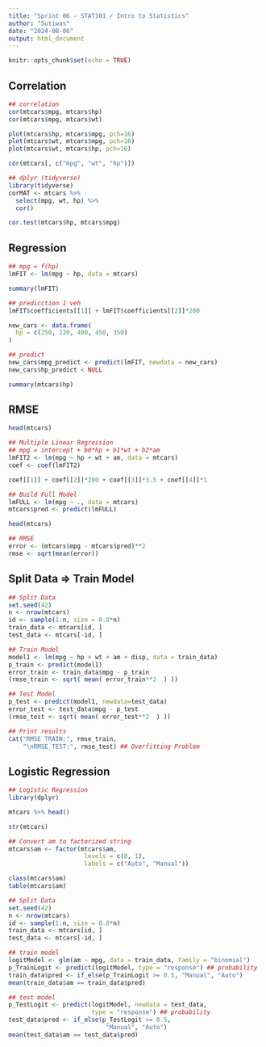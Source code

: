 ```yaml
---
title: "Sprint 06 - STAT101 / Intro to Statistics"
author: "Sutiwas"
date: "2024-08-06"
output: html_document
---
```


```r
knitr::opts_chunk$set(echo = TRUE)
```

## Correlation

```r
## correlation
cor(mtcars$mpg, mtcars$hp)
cor(mtcars$mpg, mtcars$wt)

plot(mtcars$hp, mtcars$mpg, pch=16)
plot(mtcars$wt, mtcars$mpg, pch=16)
plot(mtcars$wt, mtcars$hp, pch=16)

cor(mtcars[, c("mpg", "wt", "hp")])

## dplyr (tidyverse)
library(tidyverse)
corMAT <- mtcars %>%
  select(mpg, wt, hp) %>%
  cor()

cor.test(mtcars$hp, mtcars$mpg)

```

## Regression

```r
## mpg = f(hp)
lmFIT <- lm(mpg ~ hp, data = mtcars)

summary(lmFIT)

## predicction 1 veh
lmFIT$coefficients[[1]] + lmFIT$coefficients[[2]]*200

new_cars <- data.frame(
  hp = c(250, 220, 400, 450, 350)
)

## predict
new_cars$mpg_predict <- predict(lmFIT, newdata = new_cars)
new_cars$hp_predict < NULL

summary(mtcars$hp)
```

## RMSE

```r
head(mtcars)

## Multiple Linear Regression
## mpg = intercept + b0*hp + b1*wt + b2*am
lmFIT2 <- lm(mpg ~ hp + wt + am, data = mtcars)
coef <- coef(lmFIT2)

coef[[1]] + coef[[2]]*200 + coef[[3]]*3.5 + coef[[4]]*1

## Build Full Model
lmFULL <- lm(mpg ~ ., data = mtcars)
mtcars$pred <- predict(lmFULL)

head(mtcars)

## RMSE
error <- (mtcars$mpg - mtcars$pred)**2
rmse <- sqrt(mean(error))
```

## Split Data =\> Train Model

```r
## Split Data
set.seed(42)
n <- nrow(mtcars)
id <- sample(1:n, size = 0.8*n)
train_data <- mtcars[id, ]
test_data <- mtcars[-id, ]

## Train Model
model1 <- lm(mpg ~ hp + wt + am + disp, data = train_data)
p_train <- predict(model1)
error_train <- train_data$mpg - p_train
(rmse_train <- sqrt( mean( error_train**2  ) ))

## Test Model
p_test <- predict(model1, newdata=test_data)
error_test <- test_data$mpg - p_test
(rmse_test <- sqrt( mean( error_test**2  ) ))

## Print results
cat("RMSE TRAIN:", rmse_train,
    "\nRMSE_TEST:", rmse_test) ## Overfitting Problem
```

## Logistic Regression

```r
## Logistic Regression
library(dplyr)

mtcars %>% head()

str(mtcars)

## Convert am to factorized string
mtcars$am <- factor(mtcars$am,
                     levels = c(0, 1),
                     labels = c("Auto", "Manual"))

class(mtcars$am)
table(mtcars$am)

## Split Data
set.seed(42)
n <- nrow(mtcars)
id <- sample(1:n, size = 0.8*n)
train_data <- mtcars[id, ]
test_data <- mtcars[-id, ]

## train model
logitModel <- glm(am ~ mpg, data = train_data, family = "binomial")
p_TrainLogit <- predict(logitModel, type = "response") ## probability
train_data$pred <- if_else(p_TrainLogit >= 0.5, "Manual", "Auto")
mean(train_data$am == train_data$pred)

## test model
p_TestLogit <- predict(logitModel, newdata = test_data, 
                       type = "response") ## probability
test_data$pred <- if_else(p_TestLogit >= 0.5, 
                           "Manual", "Auto")
mean(test_data$am == test_data$pred)

```
